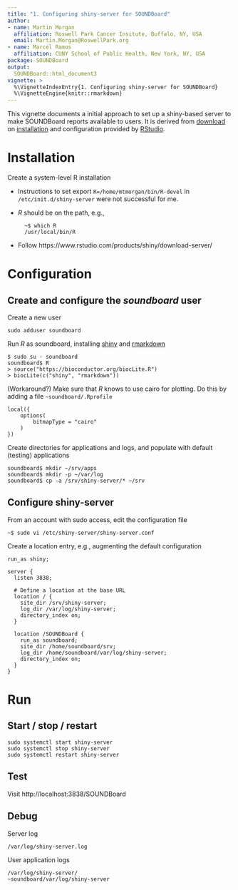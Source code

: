 ```yaml
---
title: "1. Configuring shiny-server for SOUNDBoard"
author:
- name: Martin Morgan
  affiliation: Roswell Park Cancer Insitute, Buffalo, NY, USA
  email: Martin.Morgan@RoswellPark.org
- name: Marcel Ramos
  affiliation: CUNY School of Public Health, New York, NY, USA
package: SOUNDBoard
output: 
  SOUNDBoard::html_document3
vignette: >
  %\VignetteIndexEntry{1. Configuring shiny-server for SOUNDBoard}
  %\VignetteEngine{knitr::rmarkdown}
---
```


This vignette documents a initial approach to set up a shiny-based
server to make SOUNDBoard reports available to users. It is derived
from [download][] on [installation][] and configuration provided by
[RStudio][].

[download]: http://www.rstudio.com/products/shiny/download-server/
[installation]: http://docs.rstudio.com/shiny-server
[RStudio]: http://rstudio.com

# Installation

Create a system-level R installation

- Instructions to set export `R=/home/mtmorgan/bin/R-devel` in
  `/etc/init.d/shiny-server` were not successful for me.
- _R_ should be on the path, e.g., 

        ~$ which R
        /usr/local/bin/R

- Follow https://www.rstudio.com/products/shiny/download-server/

# Configuration

## Create and configure the _soundboard_ user

Create a new user

    sudo adduser soundboard

Run _R_ as soundboard, installing [shiny][] and [rmarkdown][]

    $ sudo su - soundboard
    soundboard$ R
    > source("https://bioconductor.org/biocLite.R")
    > biocLite(c("shiny", "rmarkdown"))
    
(Workaround?) Make sure that _R_ knows to use cairo for plotting. Do
this by adding a file `~soundboard/.Rprofile`

    local({
        options(
            bitmapType = "cairo"
        )
    })

Create directories for applications and logs, and populate with
default (testing) applications

    soundboard$ mkdir ~/srv/apps
    soundboard$ mkdir -p ~/var/log
    soundboard$ cp -a /srv/shiny-server/* ~/srv

## Configure shiny-server

From an account with sudo access, edit the configuration file

    ~$ sudo vi /etc/shiny-server/shiny-server.conf

Create a location entry, e.g., augmenting the default configuration

    run_as shiny;
    
    server {
      listen 3838;
    
      # Define a location at the base URL
      location / {
        site_dir /srv/shiny-server;
        log_dir /var/log/shiny-server;
        directory_index on;
      }
    
      location /SOUNDBoard {
        run_as soundboard;
        site_dir /home/soundboard/srv;
        log_dir /home/soundboard/var/log/shiny-server;
        directory_index on;
      }
    }

# Run

## Start / stop / restart

    sudo systemctl start shiny-server
    sudo systemctl stop shiny-server
    sudo systemctl restart shiny-server

## Test

Visit http://localhost:3838/SOUNDBoard

## Debug

Server log 

    /var/log/shiny-server.log

User application logs

    /var/log/shiny-server/
    ~soundboard/var/log/shiny-server

[shiny]: https://cran.r-project.org/package=shiny
[rmarkdown]: https://cran.r-project.org/package=rmarkdown
